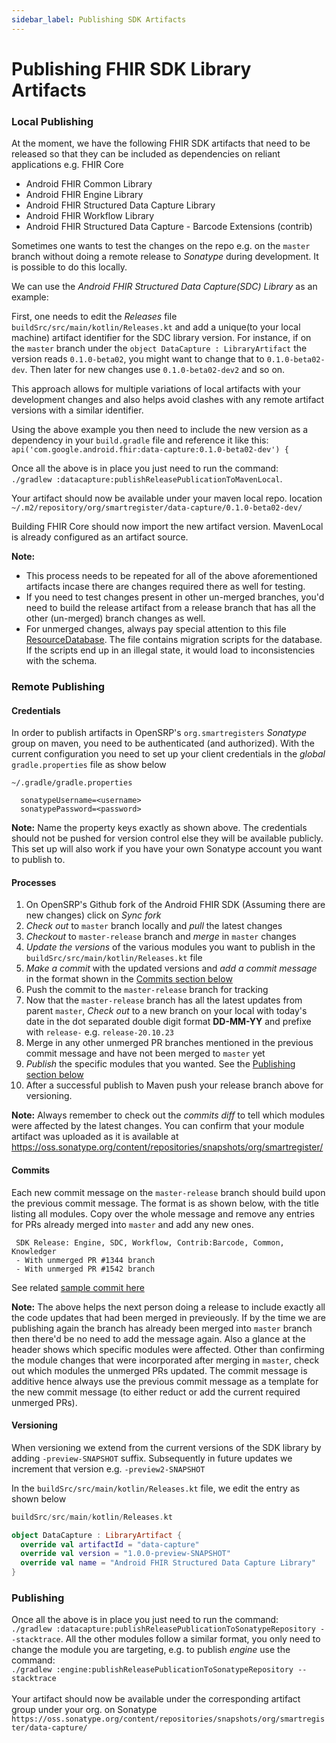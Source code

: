 ```yaml
---
sidebar_label: Publishing SDK Artifacts
---
```


# Publishing FHIR SDK Library Artifacts

### Local Publishing
At the moment, we have the following FHIR SDK artifacts that need to be released so that they can be included as dependencies on reliant applications e.g. FHIR Core

- Android FHIR Common Library
- Android FHIR Engine Library
- Android FHIR Structured Data Capture Library
- Android FHIR Workflow Library
- Android FHIR Structured Data Capture - Barcode Extensions (contrib)

Sometimes one wants to test the changes on the repo e.g. on the `master` branch without doing a remote release to _Sonatype_ during development. It is possible to do this locally.

We can use the _Android FHIR Structured Data Capture(SDC) Library_ as an example:

First,  one needs to edit the _Releases_ file `buildSrc/src/main/kotlin/Releases.kt` and add a unique(to your local machine) artifact identifier for the SDC library version.
For instance, if on the `master` branch under the `object DataCapture : LibraryArtifact` the version reads `0.1.0-beta02`, you might want to change that to `0.1.0-beta02-dev`. Then later for new changes use `0.1.0-beta02-dev2` and so on.

This approach allows for multiple variations of local artifacts with your development changes and also helps avoid clashes with any remote artifact versions with a similar identifier.

Using the above example you then need to include the new version as a dependency in your `build.gradle` file and reference it like this: <br/> `api('com.google.android.fhir:data-capture:0.1.0-beta02-dev') {`

Once all the above is in place you just need to run the command: <br/>
`./gradlew :datacapture:publishReleasePublicationToMavenLocal`. <br/>

Your artifact should now be available under your maven local repo. location `~/.m2/repository/org/smartregister/data-capture/0.1.0-beta02-dev/`

Building FHIR Core should now import the new artifact version. MavenLocal is already configured as an artifact source.

**Note:** 
- This process needs to be repeated for all of the above aforementioned artifacts incase there are changes required there as well for testing. 
- If you need to test changes present in other un-merged branches, you'd need to build the release artifact from a release branch that has all the other (un-merged) branch changes as well.
- For unmerged changes, always pay special attention to this file [ResourceDatabase](https://github.com/google/android-fhir/blob/master/engine/src/main/java/com/google/android/fhir/db/impl/ResourceDatabase.kt). The file contains migration scripts for the database. If the scripts end up in an illegal state, it would load to inconsistencies with the schema.

### Remote Publishing


  #### Credentials
  In order to publish artifacts in OpenSRP's `org.smartregisters` _Sonatype_ group on maven, you need to be authenticated (and authorized). With the current configuration you need to set up your client credentials in the _global_ `gradle.properties` file as show below
  
  ```properties
  ~/.gradle/gradle.properties
  
    sonatypeUsername=<username>
    sonatypePassword=<password>
  ```
  
 **Note:** Name the property keys exactly as shown above. The credentials should not be pushed for version control else they will be available publicly. This set up will also work if you have your own Sonatype account you want to publish to. 
  
  #### Processes

  1. On OpenSRP's Github fork of the Android FHIR SDK (Assuming there are new changes) click on _Sync fork_
  2. _Check out_ to `master` branch locally and _pull_ the latest changes
  3. _Checkout_ to `master-release` branch and _merge_ in `master` changes
  4. _Update the versions_ of the various modules you want to publish in the `buildSrc/src/main/kotlin/Releases.kt` file
  5. _Make a commit_ with the updated versions and _add a commit message_ in the format shown in the [Commits section below](#commits)
  6. Push the commit to the `master-release` branch for tracking
  7. Now that the `master-release` branch has all the latest updates from parent `master`, _Check out_ to a new branch on your local with today's date in the dot separated double digit format **DD-MM-YY** and prefixe with `release-` e.g. `release-20.10.23`
  8. Merge in any other unmerged PR branches mentioned in the previous commit message and have not been merged to `master` yet
  9. _Publish_ the specific modules that you wanted. See the [Publishing section below](#publishing)
  10. After a successful publish to Maven push your release branch above for versioning.

**Note:** Always remember to check out the _commits diff_ to tell which modules were affected by the latest changes. You can confirm that your module artifact was uploaded as it is available at https://oss.sonatype.org/content/repositories/snapshots/org/smartregister/


  #### Commits
  
  Each new commit message on the `master-release` branch should build upon the previous commit message. The format is as shown below, with the title listing all modules.
  Copy over the whole message and remove any entries for PRs already merged into `master` and add any new ones.
  
  ```
   SDK Release: Engine, SDC, Workflow, Contrib:Barcode, Common, Knowledger
   - With unmerged PR #1344 branch
   - With unmerged PR #1542 branch
  ```
See related [sample commit here](https://github.com/google/android-fhir/commit/10e46a0eac5f41b68b5bb1caa87069b83d36c6b1)

 **Note:** The above helps the next person doing a release to include exactly all the code updates that had been merged in previeously. If by the time we are publishing again the branch has already been merged into `master` branch then there'd be no need to add the message again. Also a glance at the header shows which specific modules were affected. Other than confirming the module changes that were incorporated after merging in `master`, check out which modules the unmerged PRs updated. The commit message is additive hence always use the previous commit message as a template for the new commit message (to either reduct or add the current required unmerged PRs).

 ####  Versioning
 When versioning we extend from the current versions of the SDK library by adding `-preview-SNAPSHOT` suffix. Subsequently in future updates we increment that version e.g. `-preview2-SNAPSHOT`
  
 In the `buildSrc/src/main/kotlin/Releases.kt` file, we edit the entry as shown below 

  ```kotlin
  buildSrc/src/main/kotlin/Releases.kt
  
  object DataCapture : LibraryArtifact {
    override val artifactId = "data-capture"
    override val version = "1.0.0-preview-SNAPSHOT"
    override val name = "Android FHIR Structured Data Capture Library"
  }
  ```

  ### Publishing

  Once all the above is in place you just need to run the command: <br/>
`./gradlew :datacapture:publishReleasePublicationToSonatypeRepository --stacktrace`. All the other modules follow a similar format, you only need to change the module you are targeting, e.g. to publish _engine_ use the command: <br/> `./gradlew :engine:publishReleasePublicationToSonatypeRepository --stacktrace`
<br/><br/>
Your artifact should now be available under the corresponding artifact group under your org. on Sonatype <br/> `https://oss.sonatype.org/content/repositories/snapshots/org/smartregister/data-capture/`
